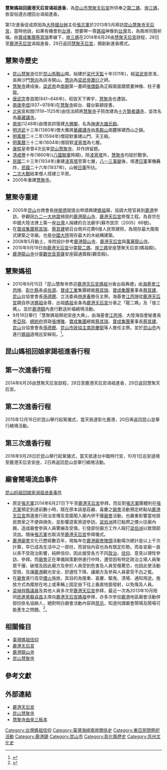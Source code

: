 '''慧聚媽祖回鹿港天后宮谒祖進香'''，為[[昆山市|昆山市]][[慧聚天后宮|慧聚天后宮]]所供奉之[[龍二媽|龍二媽]]、[[煌三媽|煌三媽]]，依習俗遵古禮回台谒祖進香。

第1次進香促成原因為[[中國大陸|大陸]][[國台辦|國台辦]]主任[[張志軍|張志軍]]於2013年5月拜訪[[昆山|昆山]][[慧聚寺天后宮|慧聚寺天后宮]]，當時他說，如果有機會到[[台灣|台灣]]，想要帶一尊[[媽祖|媽祖]]神像到[[台灣|台灣]]去，為兩岸同胞祈福。由[[寶成集團|寶成集團]][[蔡其瑞|蔡其瑞]]牽線下，[[煌三媽|煌三媽]]在2014年6月26由[[慧聚天后宮|慧聚天后宮]]啟程，28日至[[鹿港天后宫|鹿港天后宫]]谒祖進香，29日返回[[慧聚天后宮|慧聚天后宮]]，開創新進香模式。

==慧聚寺歷史==
*[[昆山慧聚寺|昆山慧聚寺]]位於[[昆山|昆山]][[馬鞍山_(香港市鎮)|馬鞍山]]南。始建於[[梁代|梁代]][[天監|天監]]十年(511年)，經[[梁武帝|梁武帝]]恩准，吳興沙門[[慧向|慧向]]為該寺開山。[[慧向|慧向]]為[[梁武帝|梁武帝]][[蕭衍|蕭衍]]之師。
*[[慧聚寺|慧聚寺]]建成後，[[梁武帝|梁武帝]]命[[南朝|南朝]]第一畫師[[張僧繇|張僧繇]]為正殿兩面牆壁畫神像、柱子畫龍。
*[[唐武宗|唐武宗]]會昌間(841~846年)，昭毀天下佛宇，[[慧聚寺|慧聚寺]]也遭毀。
*[[南唐|南唐]][[李煜|李煜]](937~978年)在[[慧聚寺|慧聚寺]]經台、鐘台匾額提書。
*[[北宋|北宋]]宣和間(1119~1125年)由信法師將[[慧聚寺|慧聚寺]]子院改建為[[十方賢者講寺|十方賢者講寺]]，並改名為[[華藏講寺|華藏講寺]]。
*[[南宋|南宋]](1248年)由僧良拱復建[[大佛閣|大佛閣]]，名為[[神運大雄氏殿|神運大雄氏殿]]。
*[[明|明]][[洪武|洪武]]十三年(1380年)僧大雅將[[華藏講寺|華藏講寺]]由[[馬鞍山_(香港市鎮)|馬鞍山]]南麓移建西山之巔。
*[[明|明]][[萬曆|萬曆]]二十二年(1594年)僧寂默重建山門、天王殿。
*[[明|明]][[萬曆|萬曆]]三十二年(1604年)僧寂默[[凌宵塔|凌宵塔]]為七層。
*[[康熙|康熙]]皇帝曾4次巡幸[[昆山|昆山]][[慧聚寺|慧聚寺]]，并作詩留题。
*[[清|清]][[咸豐|咸豐]]十年(1860年)([[八國聯軍|八國聯軍]]時期)，除[[凌宵塔|凌宵塔]]外，[[慧聚寺|慧聚寺]]均毀於戰爭。
*[[中華民國|民國]]二十三年(1934年)重建[[凌宵塔|凌宵塔]]至第七層，[[八一三事變|八一三事變]]後，塔遭[[日軍|日軍]]軍機轟炸，[[中華民國|民國]]二十六年(1937年)，山被[[日軍|日軍]]所佔。
*[[二次大戰|二次大戰]]結束僧人搭建三平房。
*2005年重建[[慧聚寺|慧聚寺]]。

==慧聚寺重建==
*2005年[[昆山|昆山]]台商會長[[林榮德_(政治人物)|林榮德]]就提出申請興建[[媽祖|媽祖]]廟，協調大陸官員到[[鹿港鎮|鹿港]]參訪，參觀因[[九二一大地震|九二一大地震]]損毀的[[鹿港龍山寺|鹿港龍山寺]]、[[鹿港天后宮|鹿港天后宮]]修復工程。為首宗在中國大陸法律上第一座[[台灣|台灣]]人捐建的合法廟宇(蘇市民宗〔2005〕66號)。
*在[[寶成集團|寶成集團]][[蔡其瑞|蔡其瑞]]、[[蔡其建|蔡其建]]號召台商共花費6億人民幣建照，為現存最大閩南式建築之寺廟。也是[[中國大陸|中國大陸]]現存最大的木結構建築。
*2008年5月動土，寺院設計參考[[鹿港龍山寺|鹿港龍山寺]]、[[鹿港天后宮|鹿港天后宮]]與[[萬華龍山寺|萬華龍山寺]]。
*2010年9月19日由[[鹿港天后宮|鹿港天后宮]]分靈[[龍二媽|龍二媽]]、[[煌三媽|煌三媽]]安座慧聚天后宮(媽祖殿)。
*[[鹿港龍山寺|鹿港龍山寺]]分靈[[觀世音菩薩|觀世音菩薩]]安座圓通寶殿(觀音殿)。

==慧聚媽祖==
*2010年9月15日「昆山慧聚寺恭迎[[鹿港天后宮|鹿港天后宮]][[媽祖|媽祖]]分香出祖典禮」由[[海基會|海基會]][[江丙坤|江丙坤]]、[[彰化縣|彰化縣]]長[[卓伯源|卓伯源]]、[[寶成工業|寶成工業]]集團總裁[[蔡其瑞|蔡其瑞]]、[[寶成集團|寶成集團]]董事長[[蔡其建|蔡其建]]、[[昆山|昆山]]台協會會長[[孫德聰|孫德聰]]、立法委員[[林進春|林進春]]擔任主祭。海基會[[江丙坤|江丙坤]]從[[鹿港天后宮|鹿港天后宮]]親自恭送[[媽祖|媽祖]]金尊，出祖[[媽祖|媽祖]]金身為[[鹿港天后宮|鹿港天后宮]]分香之「龍二媽」及「煌三媽」。並於[[鹿港鎮|鹿港鎮]]內進行歡送祈福繞境活動。
*9月19日舉行「慧聚媽祖祭祀安座大典」，由海基會[[江丙坤|江丙坤]]、大陸海協會秘書長[[李亞飛|李亞飛]]、[[總統府|總統府]]資政[[張博雅|張博雅]]、[[寶成集團|寶成集團]]總裁[[蔡其瑞|蔡其瑞]]、[[寶成集團|寶成集團]]董事長[[蔡其建|蔡其建]]、[[昆山|昆山]]台協會會長[[孫德聰|孫德聰]]、[[昆山市|昆山市]][[政協主席|政協主席]][[許慶龍|許慶龍]]等人擔任主祭。並於[[昆山市|昆山市]]內進行[[媽祖|媽祖]]遶境巡安綵街。<ref name="慧聚天后宮">{{Cite web |url=http://www.kshjs.com/event_20100915/zhtw/html/schedule.htm |title=2010昆山台灣民俗文化嘉年華 |access-date=2014-07-21 |archive-date=2016-03-04 |archive-url=https://web.archive.org/web/20160304124411/http://www.kshjs.com/event_20100915/zhtw/html/schedule.htm |dead-url=yes }}</ref>。

==昆山媽祖回娘家謁祖進香行程==

==第一次進香行程==
2014年6月26由慧聚天后宮啟程，28日至鹿港天后宫谒祖進香，29日返回慧聚天后宮。
==第二次進香行程==
2015年12月16日於昆山舉行起駕儀式，當天抵達彰化鹿港，20日再返回昆山並舉行繞境活動。

==第三次進香行程==
2016年9月28日於昆山舉行起駕儀式，當天抵達台中臨時行宮，10月1日巡安遶境至鹿港天后宮安座，2日再返回昆山並舉行繞境活動。

==廟會鬧場流血事件==
[http://www.gamebase.com.tw/forum/102094/topic/97324097/1#1404122161 昆山妈祖回娘家谒祖进香事件] {{Wayback|url=http://www.gamebase.com.tw/forum/102094/topic/97324097/1#1404122161 |date=20200202161410 }}
*原定[[張志軍|張志軍]]2014年6月27日下午至[[鹿港天后宮|鹿港天后宮]]參拜，而反對[[張志軍|張志軍]]團體則在[[張志軍|張志軍]]預定到達前數小時，既在原本該是莊嚴、喜慶之[[廟會|廟會]]活動預定終點站[[鹿港天后宮|鹿港天后宮]]周邊進行政治宣傳及意圖闖入廟內併干擾[[廟會|廟會]]活動，也嚴重影響當地居民商家之不便與損失，並影響遊客旅遊參訪。[[梁伯洲|梁伯洲]]將已點燃之煙火往廟內踢，造成廟會參與人員驚嚇及受傷，引發部份廟方工作人毆打[[梁伯洲|梁伯洲]]以致頭部流血。隨後[[張志軍|張志軍]]也取消至[[鹿港天后宮|鹿港天后宮]]參拜儀式。
*[[鹿港鎮|鹿港]][[廟會|廟會]]文化已歷經數百年，現每年在[[鹿港鎮|鹿港]][[廟會|廟會]][[陣頭|陣頭]]活動場次總計是以上千次計算，早已成為生活中之一部份，而習俗內容也為有既定形勢。而各宮廟一直以來不受政治影響，純粹信仰，因此接受各方不同[[政治|政治]]、[[信仰|信仰]]、意見以理性參訪、參拜。而[[廟會|廟會]]正在準備與策劃併進行中時，遭受因有特定政治立場人員聚眾干擾、破壞及因此廟方及參於人員受到危害及人員受傷驚恐，也因此使活動受阻，及讓[[鹿港鎮|鹿港]]觀光安全、舒適性下降，讓廟方及參與人員蒙受不白之冤。
*在[[廟會|廟會]]進行高空[[煙火|煙火]]施放，其目的為隆重、喜慶、驅鬼、清場、通知用途。施放方式為擺放在地上或車輛上固定由下往上垂直地面發射，以免傷及人員。
*[[梁禎祥|梁禎祥]][[縣議員|縣議員]]及其他人員多次至[[鹿港天后宮|鹿港天后宮]]參拜，最近一次為2013年10月陪同[[民進黨|民進黨]][[蘇貞昌|蘇貞昌]]主席向[[鹿港天后宮|鹿港天后宮]][[媽祖|媽祖]]參拜，亦多次參加[[鹿港鎮|鹿港]]地區廟會活動併部份掛名協辦人，絕對明白廟會活動內容與[[禁忌|禁忌]]，知道何謂廟會鬧場及鬧場可能產生之問題。<ref name="昆山妈祖回娘家谒祖进香事件">{{Cite web |url=http://www.gamebase.com.tw/forum/102094/topic/97324097 |title=昆山妈祖回娘家谒祖进香事件 |access-date=2014-08-10 |archive-date=2020-02-02 |archive-url=https://web.archive.org/web/20200202161404/http://www.gamebase.com.tw/forum/102094/topic/97324097 |dead-url=no }}</ref>。

==相關條目==
*[[台灣媽祖信仰|臺灣媽祖信仰]]
*[[鹿港天后宮|鹿港天后宮]]
*[[鹿港龍山寺|鹿港龍山寺]]
*[[崑山慧聚寺|崑山慧聚寺]]

==參考文獻==
==外部連結==
* [http://www.lugangmazu.org/ 鹿港天后宮] {{Wayback|url=http://www.lugangmazu.org/ |date=20070208003601 }}
* [http://www.kshjs.com/ 昆山慧聚寺] {{Wayback|url=http://www.kshjs.com/ |date=20210117004621 }}
* [https://web.archive.org/web/20140714184919/http://www.ljks.cn/tourism/show.php/itemid-2754/ 慧聚寺由來三板本]

[[Category:台灣媽祖信仰|Category:台灣媽祖信仰]]
[[Category:臺灣海峽兩岸關係史|Category:臺灣海峽兩岸關係史]]
[[Category:東亞民間祭祀活動|Category:東亞民間祭祀活動]]
[[Category:鹿港鎮|Category:鹿港鎮]]
[[Category:昆山市|Category:昆山市]]
[[Category:彰化縣歷史|Category:彰化縣歷史]]
[[Category:苏州文化史|Category:苏州文化史]]